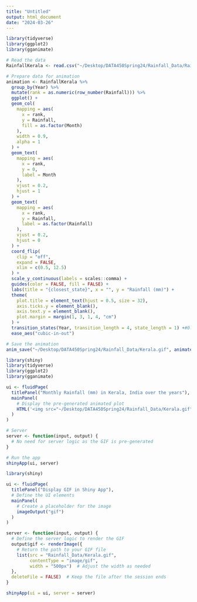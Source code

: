 ```yaml
---
title: "Untitled"
output: html_document
date: "2024-03-26"
---
```

```r
library(tidyverse)
library(ggplot2)
library(gganimate)

# Read the data
RainfallKerala <- read.csv("~/Desktop/DATA450Spring24/Rainfall_Data/RainfallKerala.csv")

# Prepare data for animation
animation <- RainfallKerala %>%
  group_by(Year) %>%
  mutate(rank = as.numeric(row_number(Rainfall))) %>%
  ggplot() +
  geom_col(
    mapping = aes(
      x = rank,
      y = Rainfall,
      fill = as.factor(Month)
    ),
    width = 0.9,
    alpha = 1
  ) +
  geom_text(
    mapping = aes(
      x = rank,
      y = 0,
      label = Month
    ),
    vjust = 0.2,
    hjust = 1
  ) +
  geom_text(
    mapping = aes(
      x = rank,
      y = Rainfall,
      label = as.factor(Rainfall)
    ),
    vjust = 0.2,
    hjust = 0
  ) +
  coord_flip(
    clip = "off",
    expand = FALSE,
    xlim = c(0.5, 12.5)
  ) +
  scale_y_continuous(labels = scales::comma) +
  guides(color = FALSE, fill = FALSE) +
  labs(title = "{closest_state}", x = "", y = "Rainfall (mm)") +
  theme(
    plot.title = element_text(hjust = 0.5, size = 32),
    axis.ticks.y = element_blank(),
    axis.text.y = element_blank(),
    plot.margin = margin(1, 3, 1, 4, "cm")
  ) +
  transition_states(Year, transition_length = 4, state_length = 1) +#0.01
  ease_aes("cubic-in-out")

# Save the animation
anim_save("~/Desktop/DATA450Spring24/Rainfall_Data/Kerala.gif", animate(animation, fps = 5, nframes = 700))
```



```r
library(shiny)
library(tidyverse)
library(ggplot2)
library(gganimate)

ui <- fluidPage(
  titlePanel("Monthly Rainfall (mm) in Kerala, India over the years"),
  mainPanel(
    # Display the pre-generated animated plot
    HTML('<img src="~/Desktop/DATA450Spring24/Rainfall_Data/Kerala.gif">')
  )
)

# Server
server <- function(input, output) {
  # No need for server logic as the GIF is pre-generated
}

# Run the app
shinyApp(ui, server)
```

```r
library(shiny)

ui <- fluidPage(
  titlePanel("Display GIF in Shiny App"),
  # Define the UI elements
  mainPanel(
    # Create a placeholder for the image
    imageOutput("gif")
  )
)

server <- function(input, output) {
  # Define the server logic to render the GIF
  output$gif <- renderImage({
    # Return the path to your GIF file
    list(src = "Rainfall_Data/Kerala.gif",
         contentType = "image/gif",
         width = "500px")  # Adjust the width as needed
  },
  deleteFile = FALSE)  # Keep the file after the session ends
}

shinyApp(ui = ui, server = server)
```

